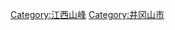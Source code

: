 {{Commons_category}}
{{Category_main}}

[[Category:江西山峰|Category:江西山峰]]
[[Category:井冈山市|Category:井冈山市]]